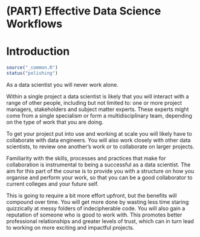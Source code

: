# (PART) Effective Data Science Workflows

# Introduction {#workflows-introduction .unnumbered}

```r
source("_common.R")
status("polishing")
```

As a data scientist you will never work alone. 


Within a single project a data scientist is likely that you will interact with a range of other people, including but not limited to: one or more project managers, stakeholders and subject matter experts. These experts might come from a single specialism or form a multidisciplinary team, depending on the type of work that you are doing. 

To get your project put into use and working at scale you will likely have to collaborate with data engineers. You will also work closely with other data scientists, to review one another's work or to collaborate on larger projects.


Familiarity with the skills, processes and practices that make for collaboration is instrumental to being a successful as a data scientist. The aim for this part of the course is to provide you with a structure on how you organise and perform your work, so that you can be a good collaborator to current colleges and your future self.

This is going to require a bit more effort upfront, but the benefits will compound over time. You will get more done by wasting less time staring quizzically at messy folders of indecipherable code. You will also gain a reputation of someone who is good to work with. This promotes better professional relationships and greater levels of trust, which can in turn lead to working on more exciting and impactful projects.

